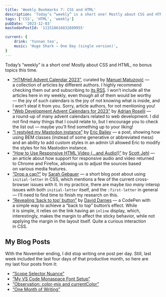 ```yaml
---
title: 'Weekly Bookmarks 7: CSS and HTML'
description: 'Today’s “weekly” is a short one! Mostly about CSS and HTML, no bonus topics this time.'
tags: ['CSS', 'HTML', 'weekly']
pubDate: '2023-12-03'
mastodonPostId: '111518616832699955'

current: {
    drink: 'Yunnan tea',
	music: 'Huge Shark – One Day (single version)',
}
---
```


Today’s “weekly” is a short one! Mostly about CSS and HTML, no bonus topics this time.

- [“HTMHell Advent Calendar 2023”](https://www.htmhell.dev/adventcalendar/), curated by [Manuel Matuzović](https://www.matuzo.at/) — a collection of articles by different authors. I highly recommend checking them out and subscribing to [its RSS](https://www.htmhell.dev/feed_advent.xml). I won’t include all the articles here in my weekly, even though all of them would be worthy — the joy of such calendars is the joy of not knowing what is inside, and I won’t steal it from you. Sorry, article authors, for not mentioning you!
- [“Web Development Advent Calendars for 2023”](https://adrianroselli.com/2023/12/web-development-advent-calendars-for-2023.html) by [Adrian Roselli](https://adrianroselli.com/) — a round-up of many advent calendars related to web development. I did not find many things that I could relate to, but I encourage you to check the list out — maybe you’ll find something up to your liking!
- [“I restyled my Mastodon instance”](https://ericwbailey.website/published/i-restyled-my-mastodon-instance/) by [Eric Bailey](https://ericwbailey.website/) — a post, showing how using BEM classes (instead of some generative or abbreviated mess) and an ability to add custom styles in an admin UI allowed Eric to modify the styles for his Mastodon instance.
- [“How to Use Responsive HTML Video (…and Audio!)”](https://scottjehl.com/posts/using-responsive-video/) by [Scott Jehl](https://scottjehl.com/) — an article about how support for responsive audio and video returned to Chrome and Firefox, allowing us to adjust the sources based on various media features.
- [“Drop a cap?”](https://www.sarahgebauer.com/post/day-2-drop-a-cap/) by [Sarah Gebauer](https://www.sarahgebauer.com/) — a short blog post about using `initial-letter` in CSS, which mentions a few of the current cross-browser issues with it. In my practice, there are maybe _too many_ interop issues with both `initial-letter` itself, and the `:first-letter` in general — I’ll need to find time to finish my research on this.
- [“Revealing ‘back to top’ button”](https://codepen.io/daviddarnes/pen/JjxmLpb?editors=0100) by [David Darnes](https://darn.es/) — a CodePen with a simple way to achieve a “back to top” button’s effect. While it is simple, it relies on the link having an `inline` display, which, interestingly, makes the margin to affect the sticky behavior, while not applying the margin in the layout itself. Quite a curious interaction in CSS.

## My Blog Posts

With the November ending, I did stop writing one post per day. Still, last week included the last four days of that productive month, so here are my last four posts from it:

- [“Scope Selector Nuance”](/scope-selector-nuance/)
- [“My VS Code Monaspace Font Setup”](/vs-code-monaspace-setup/)
- [“Observation: color-mix and currentColor”](/color-mix-current-color/)
- [“One Month of Writing”](/one-month-of-writing/)
